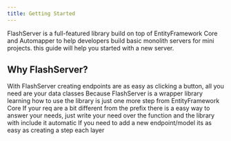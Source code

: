 ```yaml
---
title: Getting Started
---
```



FlashServer is a full-featured library build on top of EntityFramework Core and Automapper to help
developers build basic monolith servers for mini projects. this guide will help you started with a new server.

## Why FlashServer?

<CardGrid>
  <Card title="Easy To Develop" icon="rocket">
    With FlashServer creating endpoints are as easy as clicking a button, all you need are your data classes
  </Card>

  <Card title="Easy To Learning" icon="pencil">
    Because FlashServer is a wrapper library learning how to use the library is just one more step from EntityFramework Core
  </Card>

  <Card title="Easy To Modify" icon="setting">
    If your req are a bit different from the prefix there is a easy way to answer your needs,
    just write your need over the function and the library with include it automatic
  </Card>

  <Card title="Easy To Add" icon="add-document">
    If you need to add a new endpoint/model its as easy as creating a step each layer
  </Card>

</CardGrid>
